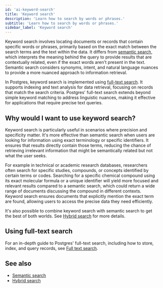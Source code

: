 ```yaml
---
id: 'ai-keyword-search'
title: 'Keyword search'
description: 'Learn how to search by words or phrases.'
subtitle: 'Learn how to search by words or phrases.'
sidebar_label: 'Keyword search'
---
```


Keyword search involves locating documents or records that contain specific words or phrases, primarily based on the exact match between the search terms and the text within the data. It differs from [semantic search](/docs/guides/ai/semantic-search), which interprets the meaning behind the query to provide results that are contextually related, even if the exact words aren't present in the text. Semantic search considers synonyms, intent, and natural language nuances to provide a more nuanced approach to information retrieval.

In Postgres, keyword search is implemented using [full-text search](/docs/guides/database/full-text-search). It supports indexing and text analysis for data retrieval, focusing on records that match the search criteria. Postgres' full-text search extends beyond simple keyword matching to address linguistic nuances, making it effective for applications that require precise text queries.

## Why would I want to use keyword search?

Keyword search is particularly useful in scenarios where precision and specificity matter. It's more effective than semantic search when users are looking for information using exact terminology or specific identifiers. It ensures that results directly contain those terms, reducing the chance of retrieving irrelevant information that might be semantically related but not what the user seeks.

For example in technical or academic research databases, researchers often search for specific studies, compounds, or concepts identified by certain terms or codes. Searching for a specific chemical compound using its exact molecular formula or a unique identifier will yield more focused and relevant results compared to a semantic search, which could return a wide range of documents discussing the compound in different contexts. Keyword search ensures documents that explicitly mention the exact term are found, allowing users to access the precise data they need efficiently.

It's also possible to combine keyword search with semantic search to get the best of both worlds. See [Hybrid search](/docs/guides/ai/hybrid-search) for more details.

## Using full-text search

For an in-depth guide to Postgres' full-text search, including how to store, index, and query records, see [Full text search](/docs/guides/database/full-text-search).

## See also

- [Semantic search](/docs/guides/ai/semantic-search)
- [Hybrid search](/docs/guides/ai/hybrid-search)

